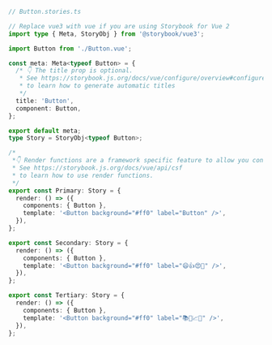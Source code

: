 ```ts
// Button.stories.ts

// Replace vue3 with vue if you are using Storybook for Vue 2
import type { Meta, StoryObj } from '@storybook/vue3';

import Button from './Button.vue';

const meta: Meta<typeof Button> = {
  /* 👇 The title prop is optional.
   * See https://storybook.js.org/docs/vue/configure/overview#configure-story-loading
   * to learn how to generate automatic titles
   */
  title: 'Button',
  component: Button,
};

export default meta;
type Story = StoryObj<typeof Button>;

/*
 *👇 Render functions are a framework specific feature to allow you control on how the component renders.
 * See https://storybook.js.org/docs/vue/api/csf
 * to learn how to use render functions.
 */
export const Primary: Story = {
  render: () => ({
    components: { Button },
    template: '<Button background="#ff0" label="Button" />',
  }),
};

export const Secondary: Story = {
  render: () => ({
    components: { Button },
    template: '<Button background="#ff0" label="😄👍😍💯" />',
  }),
};

export const Tertiary: Story = {
  render: () => ({
    components: { Button },
    template: '<Button background="#ff0" label="📚📕📈🤓" />',
  }),
};
```

